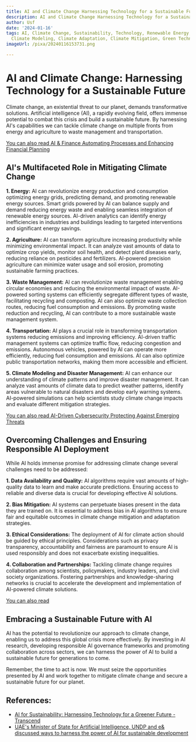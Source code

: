 ```yaml
---
title: AI and Climate Change Harnessing Technology for a Sustainable Future
description: AI and Climate Change Harnessing Technology for a Sustainable Future
author: Usf
date: '2024-01-16'
tags: AI, Climate Change, Sustainability, Technology, Renewable Energy, Carbon Emissions,
  Climate Modeling, Climate Adaptation, Climate Mitigation, Green Technology
imageUrl: /pixa/20240116153731.png

---
```

# AI and  Climate  Change: Harnessing Technology for a Sustainable Future

Climate change, an existential threat to our planet, demands transformative solutions. Artificial intelligence (AI),  a rapidly evolving field,  offers immense potential to combat this crisis and build a sustainable future. By harnessing AI's capabilities we can tackle climate change on multiple fronts from energy  and  agriculture to waste management and transportation.

[You can also read AI & Finance Automating Processes and Enhancing Financial Planning](AI%20%26%20Finance%20Automating%20Processes%20and%20Enhancing%20Financial%20Planning)


##  AI's Multifaceted Role in Mitigating Climate Change

**1. Energy:** AI can revolutionize energy production and consumption  optimizing energy  grids, predicting demand, and promoting renewable energy sources. Smart grids powered by AI can balance supply and demand  reducing  energy waste and enabling seamless integration of renewable energy sources. AI-driven analytics  can identify  energy inefficiencies in industries and buildings  leading to targeted interventions  and significant energy savings.

**2. Agriculture:**  AI can transform agriculture increasing productivity while minimizing environmental impact. It can analyze vast amounts of data to optimize crop yields, monitor soil health, and detect plant diseases early, reducing reliance on pesticides and  fertilizers. AI-powered precision  agriculture can minimize water usage and soil erosion, promoting sustainable farming practices.

**3. Waste Management:** AI can revolutionize waste management enabling  circular economies and reducing the environmental impact of waste. AI-powered sorting systems can efficiently segregate different types of  waste, facilitating recycling and composting. AI can also optimize waste collection  routes, reducing fuel consumption and emissions. By promoting waste  reduction and recycling, AI can contribute to a more  sustainable waste management system.

**4. Transportation:** AI plays a  crucial role in transforming transportation systems  reducing emissions  and  improving efficiency. AI-driven traffic  management systems can optimize traffic flow, reducing congestion and emissions. Autonomous vehicles, powered by AI  can operate more efficiently, reducing fuel consumption  and  emissions. AI can  also optimize public transportation networks, making them more accessible and efficient.

**5. Climate Modeling and Disaster Management:** AI can  enhance our understanding of climate patterns  and improve disaster management. It can analyze vast amounts of climate data to predict weather patterns, identify areas vulnerable to natural  disasters and develop early warning systems.  AI-powered simulations  can help scientists  study  climate change impacts and evaluate different mitigation strategies.

[You can also read AI-Driven Cybersecurity Protecting Against Emerging Threats](AI-Driven%20Cybersecurity%20Protecting%20Against%20Emerging%20Threats)


## Overcoming Challenges and Ensuring  Responsible  AI  Deployment

While AI holds  immense promise for  addressing climate  change several challenges need  to be addressed:

**1. Data Availability and Quality:** AI algorithms require vast amounts of high-quality data to learn and make accurate predictions.  Ensuring access to reliable and diverse data is crucial  for developing effective AI solutions.

**2. Bias Mitigation:** AI systems can perpetuate biases present in the data they are trained on. It is essential to address bias in AI algorithms to ensure  fair and equitable outcomes in climate change mitigation and adaptation strategies.

**3. Ethical Considerations:**  The deployment of AI for climate action should be guided by ethical principles. Considerations such as privacy transparency, accountability and fairness are paramount to ensure AI is used responsibly  and does not exacerbate  existing inequalities.

**4. Collaboration and  Partnerships:** Tackling climate change requires collaboration among scientists, policymakers,  industry leaders, and civil  society organizations. Fostering partnerships and knowledge-sharing  networks is crucial to accelerate the development and implementation of AI-powered climate solutions.

[You can also read ]()


## Embracing a Sustainable  Future with AI

AI has the potential to revolutionize our approach to climate change, enabling us to  address this global crisis more effectively. By investing in AI research, developing responsible AI governance frameworks and  promoting collaboration across sectors, we can harness the power of AI to build a sustainable future for generations to come.

Remember, the  time to act is now. We must seize the opportunities presented by AI and work together to mitigate climate  change and secure a sustainable future for our planet.

## References:
- [AI for Sustainability: Harnessing Technology for a Greener Future - Transcend](https://transcendinfra.com/ai-for-sustainability/)
- [UAE's Minister of State for Artificial Intelligence, UNDP and e& discussed ways to harness the power of AI for sustainable development](https://www.undp.org/arab-states/press-releases/uaes-minister-state-artificial-intelligence-undp-and-e-discussed-ways-harness-power-ai-sustainable-development)
